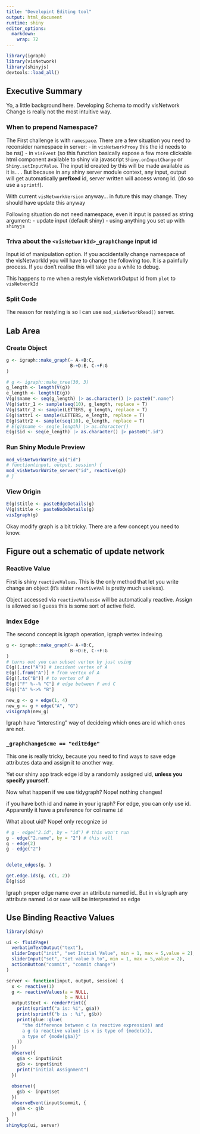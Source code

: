 ```yaml
---
title: "Developint Editing tool"
output: html_document
runtime: shiny 
editor_options: 
  markdown: 
    wrap: 72
---
```


```r
library(igraph)
library(visNetwork)
library(shinyjs)
devtools::load_all()
```

## Executive Summary

Yo, a little background here. Developing Schema to modify visNetwork
Change is really not the most intuitive way.

### When to prepend Namespace?

The First challenge is with `namespace`. There are a few situation you
need to reconsider namespace in server: - in `visNetworkProxy` this the
id needs to be ns() - in `visEvent` (so this function basically expose a
few more clickable html component available to shiny via javascript
`Shiny.onInputChange` or `Shiny.setInputValue`. The input id created by
this will be made available as it is... . But because in any shiny
server module context, any input, output will get automatically
**prefixed** id, server written will access wrong Id. (do so use a
`sprintf`).

With current `visNetworkVersion` anyway... in future this may change.
They should have update this anyway

Following situation do not need namespace, even it input is passed as
string argument: - update input (default shiny) - using anything you set
up with `shinyjs`

### Triva about the `<visNetworkId>_graphChange` input id

Input id of manipulation option. If you accidentally change namespace of the visNetworkId you will have to change the following too. It is a painfully process. If you don't realise this will take you a while to debug.

This happens to me when a restyle visNetworkOutput id from `plot` to `visNetworkId`

### Split Code 

The reason for restyling is so I can use `mod_visNetworkRead()` server.

## Lab Area

### Create Object

```r
g <- igraph::make_graph(~ A-+B:C,
                        B-+D:E, C-+F:G
)

# g <- igraph::make_tree(30, 3)
g_length <- length(V(g))
e_length <- length(E(g))
V(g)$name <- seq(g_length) |> as.character() |> paste0(".name")
V(g)$attr_1 <- sample(seq(10), g_length, replace = T)
V(g)$attr_2 <- sample(LETTERS, g_length, replace = T)
E(g)$attr1 <- sample(LETTERS, e_length, replace = T)
E(g)$attr2 <- sample(seq(10), e_length, replace = T)
# E(g)$name <- seq(e_length) |> as.character()
E(g)$id <- seq(e_length) |> as.character() |> paste0(".id")
```

### Run Shiny Module Preview

```r
mod_visNetworkWrite_ui("id")
# function(input, output, session) {
mod_visNetworkWrite_server("id", reactive(g))
# }
```

### View Origin

```r
E(g)$title <- pasteEdgeDetails(g)
V(g)$title <- pasteNodeDetails(g)
visIgraph(g)
```

Okay modify graph is a bit tricky. There are a few concept you need to
know.


## Figure out a schematic of update network

### Reactive Value

First is shiny `reactiveValues`. This is the only method that let you
write change an object (it's sister `reactiveVal` is pretty much
useless).

Object accessed via `reactiveValues$x` will be automatically reactive.
Assign is allowed so I guess this is some sort of active field.

### Index Edge

The second concept is igraph operation, igraph vertex indexing.

```r
g <- igraph::make_graph(~ A-+B:C,
                        B-+D:E, C-+F:G
)
# turns out you can subset vertex by just using 
E(g)[.inc("A")] # incident vertex of A
E(g)[.from("A")] # from vertex of A
E(g)[.to("B")] # to vertex of B
E(g)["F" %--% "C"] # edge between F and C
E(g)["A" %->% "B"]

new_g <- g + edge(1, 4)
new_g <- g + edge("A", "G")
visIgraph(new_g)
```

Igraph have "interesting" way of decideing which ones are id which ones
are not.

### `_graphChange$cme == "editEdge"`

This one is really tricky, because you need to find ways to save edge
attributes data and assign it to another way.

Yet our shiny app track edge id by a randomly assigned uid, **unless you
specify yourself**.

Now what happen if we use tidygraph? Nope! nothing changes!

if you have both id and name in your igraph? For edge, you can only use
id. Apparently it have a preference for col name `id`

What about uid? Nope! only recognize `id`

```r

# g - edge("2.id", by = "id") # this won't run
g - edge("2.name", by = "2") # this will
g - edge(2)
g - edge("2")


delete_edges(g, )

get.edge.ids(g, c(1, 2))
E(g)$id
```

Igraph preper edge name over an attribute named id.. But in visIgraph
any attribute named `id` or `name` will be interpreated as edge

## Use Binding Reactive Values

```r
library(shiny)

ui <- fluidPage(
  verbatimTextOutput("text"),
  sliderInput("init", "set Initial Value", min = 1, max = 5,value = 2),
  sliderInput("set", "set value b to", min = 1, max = 5,value = 2),
  actionButton("commit", "commit change")
)

server <- function(input, output, session) {
  x <- reactive(1)
  g <- reactiveValues(a = NULL,
                      b = NULL)
  output$text <- renderPrint({
    print(sprintf("a is: %i", g$a))
    print(sprintf("b is : %i", g$b))
    print(glue::glue(
      "the difference between c (a reactive expression) and 
      a g (a reactive value) is x is type of {mode(x)}, 
      a type of {mode(g$a)}"
    ))
  })
  observe({
    g$a <- input$init
    g$b <- input$init
    print("initial Assignment")
  })
  
  observe({
    g$b <- input$set
  })
  observeEvent(input$commit, {
    g$a <- g$b 
  })
}
shinyApp(ui, server)
```
